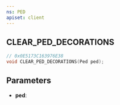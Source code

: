 ```yaml
---
ns: PED
apiset: client
---
```

## CLEAR_PED_DECORATIONS

```c
// 0x0E5173C163976E38
void CLEAR_PED_DECORATIONS(Ped ped);
```


## Parameters
* **ped**: